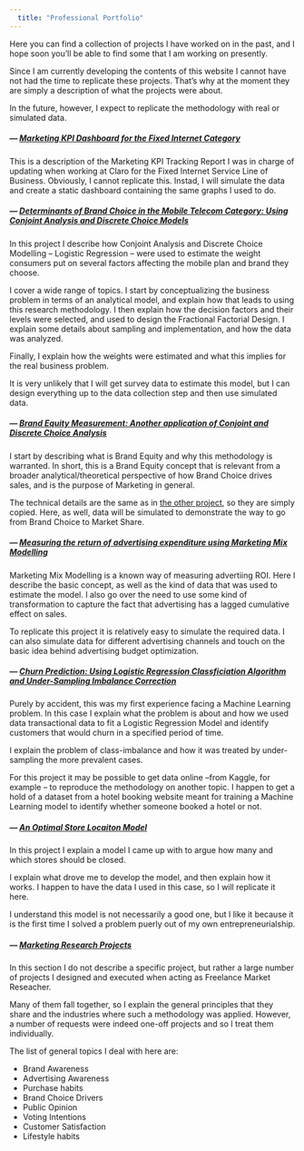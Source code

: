 ```yaml
---
  title: "Professional Portfolio"
---
```

Here you can find a collection of projects I have worked on in the past, and I hope soon you'll be able to find some that I am working on presently. 

Since I am currently developing the contents of this website I cannot have not had the time to replicate these projects. That's why at the moment they are simply a description of what the projects were about. 

In the future, however, I expect to replicate the methodology with real or simulated data. 

##### --- [Marketing KPI Dashboard for the Fixed Internet Category]()
This is a description of the Marketing KPI Tracking Report I was in charge of updating when working at Claro for the Fixed Internet Service Line of Business. Obviously, I cannot replicate this. Instad, I will simulate the data and create a static dashboard containing the same graphs I used to do.

##### --- [Determinants of Brand Choice in the Mobile Telecom Category: Using Conjoint Analysis and Discrete Choice Models]()
In this project I describe how Conjoint Analysis and Discrete Choice Modelling -- Logistic Regression -- were used to estimate the weight consumers put on several factors affecting the mobile plan and brand they choose. 

I cover a wide range of topics. I start by conceptualizing the business problem in terms of an analytical model, and explain how that leads to using this research methodology. I then explain how the decision factors and their levels were selected, and used to design the Fractional Factorial Design. I explain some details about sampling and implementation, and  how the data was analyzed. 

Finally, I explain how the weights were estimated and what this implies for the real business problem. 

It is very unlikely that I will get survey data to estimate this model, but I can design everything up to the data collection step and then use simulated data. 

##### --- [Brand Equity Measurement: Another application of Conjoint and Discrete Choice Analysis]()
I start by describing what is Brand Equity and why this methodology is warranted. In short, this is a Brand Equity concept that is relevant from a broader analytical/theoretical perspective of how Brand Choice drives sales, and is the purpose of Marketing in general. 

The technical details are the same as in [the other project](), so they are simply copied. Here, as well, data will be simulated to demonstrate the way to go from Brand Choice to Market Share. 

##### --- [Measuring the return of advertising expenditure using Marketing Mix Modelling]()
Marketing Mix Modelling is a known way of measuring advertiing ROI. Here I describe the basic concept, as well as the kind of data that was used to estimate the model. I also go over the need to use some kind of transformation to capture the fact that advertising has a lagged cumulative effect on sales. 

To replicate this project it is relatively easy to simulate the required data. I can also simulate data for different advertising channels and touch on the basic idea behind advertising budget optimization. 

##### --- [Churn Prediction: Using Logistic Regression Classficiation Algorithm and Under-Sampling Imbalance Correction]()
Purely by accident, this was my first experience facing a Machine Learning problem. In this case I explain what the problem is about and how we used data transactional data to fit a Logistic Regression Model and identify customers that would churn in a specified period of time. 

I explain the problem of class-imbalance and how it was treated by under-sampling the more prevalent cases. 

For this project it may be possible to get data online --from Kaggle, for example -- to reproduce the methodology on another topic. I happen to get a hold of a dataset from a hotel booking website meant for training a Machine Learning model to identify whether someone booked a hotel or not. 

##### --- [An Optimal Store Locaiton Model]()
In this project I explain a model I came up with to argue how many and which stores should be closed. 

I explain what drove me to develop the model, and then explain how it works. I happen to have the data I used in this case, so I will replicate it here. 

I understand this model is not necessarily a good one, but I like it because it is the first time I solved a problem puerly out of my own entrepreneurialship. 

##### --- [Marketing Research Projects]()
In this section I do not describe a specific project, but rather a large number of projects I designed and executed when acting as Freelance Market Reseacher. 

Many of them fall together, so I explain the general principles that they share and the industries where such a methodology was applied. However, a number of requests were indeed one-off projects and so I treat them individually. 

The list of general topics I deal with here are: 

* Brand Awareness
* Advertising Awareness
* Purchase habits
* Brand Choice Drivers 
* Public Opinion
* Voting Intentions
* Customer Satisfaction
* Lifestyle habits